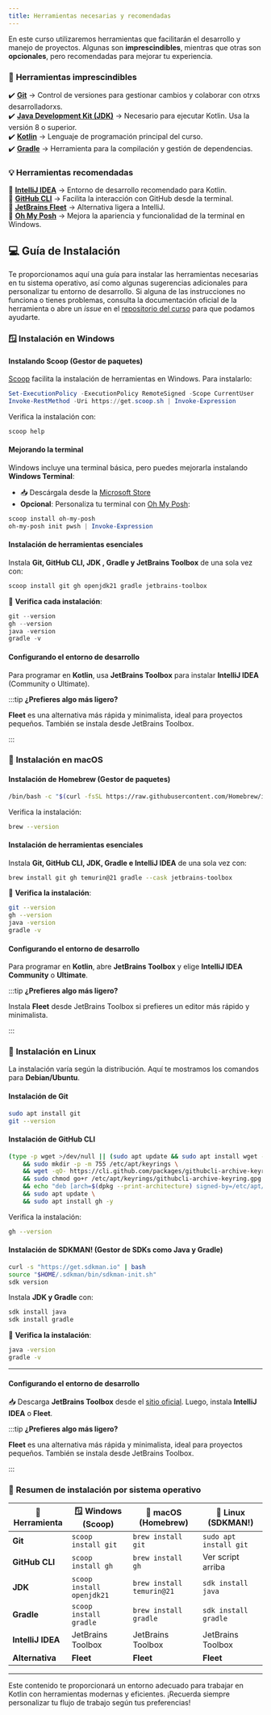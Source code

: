 ```yaml
---
title: Herramientas necesarias y recomendadas
---
```



<ReadingTime />

En este curso utilizaremos herramientas que facilitarán el desarrollo y manejo de proyectos. Algunas son **imprescindibles**, mientras que otras son **opcionales**, pero recomendadas para mejorar tu experiencia.  

### 🚀 **Herramientas imprescindibles**  

✔️ **[Git](https://git-scm.com/)** → Control de versiones para gestionar cambios y colaborar con otrxs desarrolladorxs.  
✔️ **[Java Development Kit (JDK)](https://www.java.com/es/)** → Necesario para ejecutar Kotlin. Usa la versión 8 o superior.  
✔️ **[Kotlin](https://kotlinlang.org/)** → Lenguaje de programación principal del curso.  
✔️ **[Gradle](https://gradle.org/)** → Herramienta para la compilación y gestión de dependencias.  

### 💡 **Herramientas recomendadas**  

🔹 **[IntelliJ IDEA](https://www.jetbrains.com/idea/)** → Entorno de desarrollo recomendado para Kotlin.  
🔹 **[GitHub CLI](https://cli.github.com/)** → Facilita la interacción con GitHub desde la terminal.  
🔹 **[JetBrains Fleet](https://www.jetbrains.com/fleet/)** → Alternativa ligera a IntelliJ.  
🔹 **[Oh My Posh](https://ohmyposh.dev/)** → Mejora la apariencia y funcionalidad de la terminal en Windows.  

## 💻 Guía de Instalación  

Te proporcionamos aquí una guía para instalar las herramientas necesarias en tu sistema operativo, así como algunas sugerencias adicionales para personalizar tu entorno de desarrollo. Si alguna de las instrucciones no funciona o tienes problemas, consulta la documentación oficial de la herramienta o abre un *issue* en el [repositorio del curso](https://github.com/r8vnhill/dibs) para que podamos ayudarte.

### 🪟 **Instalación en Windows**

#### Instalando **Scoop** (Gestor de paquetes)  

[Scoop](https://scoop.sh/) facilita la instalación de herramientas en Windows. Para instalarlo:

```powershell
Set-ExecutionPolicy -ExecutionPolicy RemoteSigned -Scope CurrentUser
Invoke-RestMethod -Uri https://get.scoop.sh | Invoke-Expression
```

Verifica la instalación con:

```powershell
scoop help
```

#### Mejorando la terminal  

Windows incluye una terminal básica, pero puedes mejorarla instalando **Windows Terminal**:

- 📥 Descárgala desde la [Microsoft Store](https://www.microsoft.com/es-mx/p/windows-terminal/9n0dx20hk701)  
- **Opcional**: Personaliza tu terminal con [Oh My Posh](https://ohmyposh.dev/):

```powershell
scoop install oh-my-posh
oh-my-posh init pwsh | Invoke-Expression
```

#### Instalación de herramientas esenciales  

Instala **Git, GitHub CLI, JDK , Gradle y JetBrains Toolbox** de una sola vez con:

```powershell
scoop install git gh openjdk21 gradle jetbrains-toolbox
```

📌 **Verifica cada instalación**:

```powershell
git --version
gh --version
java -version
gradle -v
```

#### Configurando el entorno de desarrollo  

Para programar en **Kotlin**, usa **JetBrains Toolbox** para instalar **IntelliJ IDEA** (Community o Ultimate).

:::tip **¿Prefieres algo más ligero?**  

**Fleet** es una alternativa más rápida y minimalista, ideal para proyectos pequeños. También se instala desde JetBrains Toolbox.

:::

### 🍏 **Instalación en macOS**  

#### Instalación de **Homebrew** (Gestor de paquetes)  

```bash
/bin/bash -c "$(curl -fsSL https://raw.githubusercontent.com/Homebrew/install/HEAD/install.sh)"
```

Verifica la instalación:

```bash
brew --version
```

#### Instalación de herramientas esenciales  

Instala **Git, GitHub CLI, JDK, Gradle e IntelliJ IDEA** de una sola vez con:

```bash
brew install git gh temurin@21 gradle --cask jetbrains-toolbox
```

📌 **Verifica la instalación**:

```bash
git --version
gh --version
java -version
gradle -v
```

#### Configurando el entorno de desarrollo  

Para programar en **Kotlin**, abre **JetBrains Toolbox** y elige **IntelliJ IDEA Community** o **Ultimate**.  

:::tip **¿Prefieres algo más ligero?**

Instala **Fleet** desde JetBrains Toolbox si prefieres un editor más rápido y minimalista.

:::

### 🐧 **Instalación en Linux**  

La instalación varía según la distribución. Aquí te mostramos los comandos para **Debian/Ubuntu**.

#### Instalación de **Git**  

```bash
sudo apt install git
git --version
```

#### Instalación de **GitHub CLI**  

```bash
(type -p wget >/dev/null || (sudo apt update && sudo apt install wget -y)) \
	&& sudo mkdir -p -m 755 /etc/apt/keyrings \
	&& wget -qO- https://cli.github.com/packages/githubcli-archive-keyring.gpg | sudo tee /etc/apt/keyrings/githubcli-archive-keyring.gpg > /dev/null \
	&& sudo chmod go+r /etc/apt/keyrings/githubcli-archive-keyring.gpg \
	&& echo "deb [arch=$(dpkg --print-architecture) signed-by=/etc/apt/keyrings/githubcli-archive-keyring.gpg] https://cli.github.com/packages stable main" | sudo tee /etc/apt/sources.list.d/github-cli.list > /dev/null \
	&& sudo apt update \
	&& sudo apt install gh -y
```

Verifica la instalación:

```bash
gh --version
```

#### Instalación de **SDKMAN!** (Gestor de SDKs como Java y Gradle)  

```bash
curl -s "https://get.sdkman.io" | bash
source "$HOME/.sdkman/bin/sdkman-init.sh"
sdk version
```

Instala **JDK y Gradle** con:

```bash
sdk install java
sdk install gradle
```

📌 **Verifica la instalación**:

```bash
java -version
gradle -v
```

---

#### Configurando el entorno de desarrollo  

📥 Descarga **JetBrains Toolbox** desde el [sitio oficial](https://www.jetbrains.com/toolbox-app/download/). Luego, instala **IntelliJ IDEA** o **Fleet**.  

:::tip **¿Prefieres algo más ligero?**

**Fleet** es una alternativa más rápida y minimalista, ideal para proyectos pequeños. También se instala desde JetBrains Toolbox.

:::

### 🎯 **Resumen de instalación por sistema operativo**  

| 📌 Herramienta        | 🪟 Windows (Scoop) | 🍏 macOS (Homebrew) | 🐧 Linux (SDKMAN!) |
|----------------------|------------------|------------------|------------------|
| **Git**             | `scoop install git` | `brew install git` | `sudo apt install git` |
| **GitHub CLI**      | `scoop install gh` | `brew install gh` | Ver script arriba |
| **JDK**             | `scoop install openjdk21` | `brew install temurin@21` | `sdk install java` |
| **Gradle**          | `scoop install gradle` | `brew install gradle` | `sdk install gradle` |
| **IntelliJ IDEA**   | JetBrains Toolbox | JetBrains Toolbox | JetBrains Toolbox |
| **Alternativa**     | **Fleet**         | **Fleet**         | **Fleet**         |

---

Este contenido te proporcionará un entorno adecuado para trabajar en Kotlin con herramientas modernas y eficientes. ¡Recuerda siempre personalizar tu flujo de trabajo según tus preferencias!
